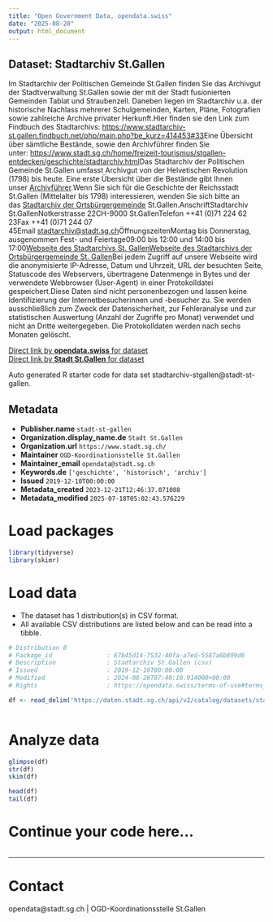 ```yaml
---
title: "Open Government Data, opendata.swiss"
date: "2025-08-20"
output: html_document
---
```


## Dataset: Stadtarchiv St.Gallen

Im Stadtarchiv der Politischen Gemeinde St.Gallen finden Sie das Archivgut der Stadtverwaltung St.Gallen sowie der mit der Stadt fusionierten Gemeinden Tablat und Straubenzell. Daneben liegen im Stadtarchiv u.a. der historische Nachlass mehrerer Schulgemeinden, Karten, Pläne, Fotografien sowie zahlreiche Archive privater Herkunft.Hier finden sie den Link zum Findbuch des Stadtarchivs: [https://www.stadtarchiv-st.gallen.findbuch.net/php/main.php?be_kurz=414453#33](https://www.stadtarchiv-st.gallen.findbuch.net/php/main.php?be_kurz=414453#33)[](https://www.stadtarchiv-st.gallen.findbuch.net/php/main.php?be_kurz=414453#33)Eine Übersicht über sämtliche Bestände, sowie den Archivführer finden Sie unter: [https://www.stadt.sg.ch/home/freizeit-tourismus/stgallen-entdecken/geschichte/stadtarchiv.html](https://www.stadt.sg.ch/home/freizeit-tourismus/stgallen-entdecken/geschichte/stadtarchiv.html)[](https://www.stadt.sg.ch/home/freizeit-tourismus/stgallen-entdecken/geschichte/stadtarchiv.html)Das Stadtarchiv der Politischen Gemeinde St.Gallen umfasst Archivgut von der Helvetischen Revolution (1798) bis heute. Eine erste Übersicht über die Bestände gibt Ihnen unser [Archivführer](https://www.stadtarchiv-st.gallen.findbuch.net/home/Archivfuehrer%20-%20Auszug.pdf).Wenn Sie sich für die Geschichte der Reichsstadt St.Gallen (Mittelalter bis 1798) interessieren, wenden Sie sich bitte an das [Stadtarchiv der Ortsbürgergemeinde](http://www.stadtarchiv.ch/) St.Gallen.AnschriftStadtarchiv St.GallenNotkerstrasse 22CH-9000 St.GallenTelefon ++41 (0)71 224 62 23Fax ++41 (0)71 244 07 45Email [stadtarchiv@stadt.sg.ch](mailto:stadtarchiv@stadt.sg.ch)ÖffnungszeitenMontag bis Donnerstag, ausgenommen Fest- und Feiertage09:00 bis 12:00 und 14:00 bis 17:00[Webseite des Stadtarchivs St. Gallen](http://www.stadt.sg.ch/home/freizeit-tourismus/stgallen-entdecken/geschichte/stadtarchiv.html)[Webseite des Stadtarchivs der Ortsbürgergemeinde St. Gallen](http://www.stadtarchiv.ch/)Bei jedem Zugriff auf unsere Webseite wird die anonymisierte IP-Adresse, Datum und Uhrzeit, URL der besuchten Seite, Statuscode des Webservers, übertragene Datenmenge in Bytes und der verwendete Webbrowser (User-Agent) in einer Protokolldatei gespeichert.Diese Daten sind nicht personenbezogen und lassen keine Identifizierung der Internetbesucherinnen und -besucher zu. Sie werden ausschließlich zum Zweck der Datensicherheit, zur Fehleranalyse und zur statistischen Auswertung (Anzahl der Zugriffe pro Monat) verwendet und nicht an Dritte weitergegeben. Die Protokolldaten werden nach sechs Monaten gelöscht.

[Direct link by **opendata.swiss** for dataset](https://opendata.swiss/de/dataset/stadtarchiv-st-gallen)<br>
[Direct link by **Stadt St.Gallen** for dataset](https://daten.stadt.sg.ch/explore/dataset/stadtarchiv-stgallen/)

Auto generated R starter code for data set stadtarchiv-stgallen@stadt-st-gallen.

## Metadata

- **Publisher.name** `stadt-st-gallen`
- **Organization.display_name.de** `Stadt St.Gallen`
- **Organization.url** `https://www.stadt.sg.ch/`
- **Maintainer** `OGD-Koordinationsstelle St.Gallen`
- **Maintainer_email** `opendata@stadt.sg.ch`
- **Keywords.de** `['geschichte', 'historisch', 'archiv']`
- **Issued** `2019-12-10T00:00:00`
- **Metadata_created** `2023-12-21T12:46:37.071088`
- **Metadata_modified** `2025-07-18T05:02:43.576229`


# Load packages

```r

library(tidyverse)
library(skimr)

```

# Load data

-   The dataset has 1 distribution(s) in CSV format.
-   All available CSV distributions are listed below and can be read into a tibble.

```r

# Distribution 0
# Package_id               : 67b45d14-7532-40fa-a7ed-5587a6b899d6
# Description              : Stadtarchiv St.Gallen (csv)
# Issued                   : 2019-12-10T00:00:00
# Modified                 : 2024-08-26T07:40:10.914000+00:00
# Rights                   : https://opendata.swiss/terms-of-use#terms_by

df <- read_delim('https://daten.stadt.sg.ch/api/v2/catalog/datasets/stadtarchiv-stgallen/exports/csv?use_labels=true')



```

# Analyze data

```r

glimpse(df)
str(df)
skim(df)

head(df)
tail(df)

```

# Continue your code here...

```r

```

------------------------------------------------------------------------

# Contact

opendata@stadt.sg.ch | OGD-Koordinationsstelle St.Gallen
